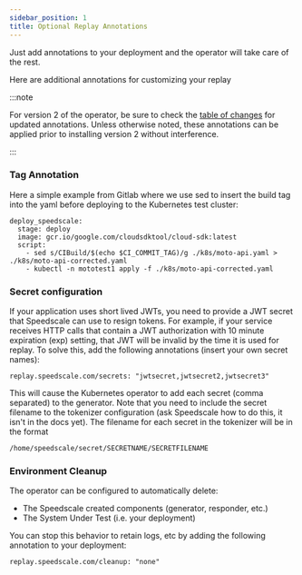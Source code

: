 ```yaml
---
sidebar_position: 1 
title: Optional Replay Annotations
---
```



Just add annotations to your deployment and the operator will take care of the
rest.

Here are additional annotations for customizing your replay

<ReplayAnnotations />

:::note

For version 2 of the operator, be sure to check the [table of changes](../../reference/kubernetes-annotations.md#replay-annotations-1) for updated annotations.
Unless otherwise noted, these annotations can be applied prior to installing version 2 without interference.

:::


### Tag Annotation

Here a simple example from Gitlab where we use sed to insert the build tag into the yaml before deploying to the Kubernetes test cluster:

```
deploy_speedscale:
  stage: deploy
  image: gcr.io/google.com/cloudsdktool/cloud-sdk:latest
  script:
    - sed s/CIBuild/$(echo $CI_COMMIT_TAG)/g ./k8s/moto-api.yaml > ./k8s/moto-api-corrected.yaml
    - kubectl -n mototest1 apply -f ./k8s/moto-api-corrected.yaml
```

### Secret configuration

If your application uses short lived JWTs, you need to provide a JWT secret that Speedscale can use to resign tokens. For example, if your service receives HTTP calls that contain a JWT authorization with 10 minute expiration (exp) setting, that JWT will be invalid by the time it is used for replay. To solve this, add the following annotations (insert your own secret names):

```
replay.speedscale.com/secrets: "jwtsecret,jwtsecret2,jwtsecret3"
```

This will cause the Kubernetes operator to add each secret (comma separated) to the generator. Note that you need to include the secret filename to the tokenizer configuration (ask Speedscale how to do this, it isn't in the docs yet). The filename for each secret in the tokenizer will be in the format

```
/home/speedscale/secret/SECRETNAME/SECRETFILENAME
```

### Environment Cleanup

The operator can be configured to automatically delete:

* The Speedscale created components (generator, responder, etc.)
* The System Under Test (i.e. your deployment)

You can stop this behavior to retain logs, etc by adding the following annotation to your deployment:

```
replay.speedscale.com/cleanup: "none"
```

